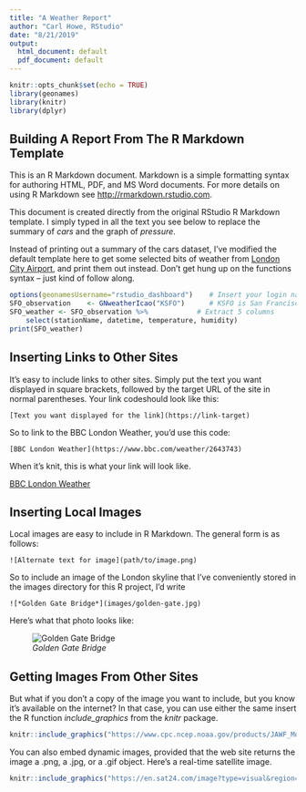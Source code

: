```yaml
---
title: "A Weather Report"
author: "Carl Howe, RStudio"
date: "8/21/2019"
output:
  html_document: default
  pdf_document: default
---
```


```r
knitr::opts_chunk$set(echo = TRUE)
library(geonames)
library(knitr)
library(dplyr)
```

## Building A Report From The R Markdown Template

This is an R Markdown document. Markdown is a simple formatting syntax for authoring HTML, PDF, and MS Word documents. For more details on using R Markdown see <http://rmarkdown.rstudio.com>.

This document is created directly from the original RStudio R Markdown template. I simply typed in all the text you see below to replace the summary of *cars* and the graph of *pressure*.

Instead of printing out a summary of the cars dataset, I've modified the default template here to get some selected bits of weather from [London City Airport](https://www.londoncityairport.com), and print them out instead. Don't get hung up on the functions syntax -- just kind of follow along.

```r
options(geonamesUsername="rstudio_dashboard")    # Insert your login name for geonames
SFO_observation    <- GNweatherIcao("KSFO")      # KSFO is San Francisco Airport
SFO_weather <- SFO_observation %>%            # Extract 5 columns
    select(stationName, datetime, temperature, humidity)
print(SFO_weather)
```

## Inserting Links to Other Sites

It's easy to include links to other sites. Simply put the text you want displayed in square brackets, followed by the target URL of the site in normal parentheses. Your link codeshould look like this:

    [Text you want displayed for the link](https://link-target)

So to link to the BBC London Weather, you'd use this code:

    [BBC London Weather](https://www.bbc.com/weather/2643743)

When it's knit, this is what your link will look like.

[BBC London Weather](https://www.bbc.com/weather/2643743)


## Inserting Local Images

Local images are easy to include in R Markdown. The general form is as follows:

    ![Alternate text for image](path/to/image.png)

So to include an image of the London skyline that I've conveniently stored in the images directory for this R project, I'd write

    ![*Golden Gate Bridge*](images/golden-gate.jpg)

Here's what that photo looks like:

![*Golden Gate Bridge*](images/golden-gate.jpg)

## Getting Images From Other Sites

But what if you don't a copy of the image you want to include, but you know it's available on the internet? In that case, you can use either the same insert  the R function *include_graphics* from the *knitr* package.

```r
knitr::include_graphics("https://www.cpc.ncep.noaa.gov/products/JAWF_Monitoring/Europe/daily/p.1day.figa.gif")
```

You can also embed dynamic images, provided that the web site returns the image a .png, a .jpg, or a .gif object. Here's a real-time satellite image.

```r
knitr::include_graphics("https://en.sat24.com/image?type=visual&region=gb")
```

